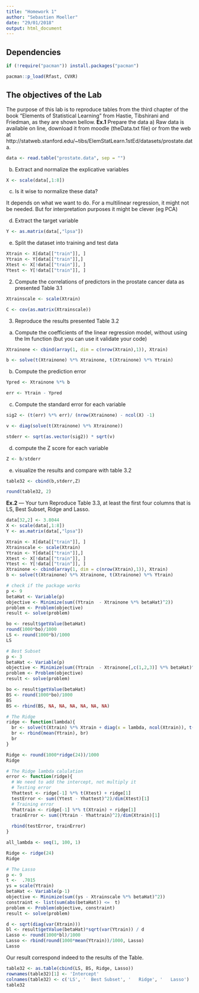 ```yaml
---
title: "Homework 1"
author: "Sebastien Moeller"
date: "29/01/2018"
output: html_document
---
```


## Dependencies
```r
if (!require("pacman")) install.packages("pacman")

pacman::p_load(Rfast, CVXR)
```

## The objectives of the Lab
The purpose of this lab is to reproduce tables from the third chapter of the book "Elements of
Statistical Learning" from Hastie, Tibshirani and Friedman, as they are shown bellow.
__Ex.1__ Prepare the data
a) Raw data is available on line, download it from moodle (theData.txt file) or from the web at http://statweb.stanford.edu/~tibs/ElemStatLearn.1stEd/datasets/prostate.data.
```r
data <- read.table("prostate.data", sep = "")
```

b) Extract and normalize the explicative variables
```r
X <- scale(data[,1:8])
```

c) Is it wise to normalize these data?

It depends on what we want to do. For a multilinear regression, it might not be needed. But for interpretation purposes it might be clever (eg PCA)

d) Extract the target variable
```r
Y <- as.matrix(data[,"lpsa"])
```

e) Split the dataset into training and test data
```r
Xtrain <- X[data[["train"]], ]
Ytrain <- Y[data[["train"]],]
Xtest <- X[!data[["train"]], ]
Ytest <- Y[!data[["train"]], ]
```

2. Compute the correlations of predictors in the prostate cancer data as presented Table 3.1
```r
Xtrainscale <- scale(Xtrain)

C <- cov(as.matrix(Xtrainscale))
```

3. Reproduce the results presented Table 3.2
a) Compute the coefficients of the linear regression model, without using the lm function (but you can use it validate your code)
```r
Xtrainone <- cbind(array(1, dim = c(nrow(Xtrain),1)), Xtrain)

b <- solve(t(Xtrainone) %*% Xtrainone, t(Xtrainone) %*% Ytrain)
```

b) Compute the prediction error
```r
Ypred <- Xtrainone %*% b

err <- Ytrain - Ypred
```

c) Compute the standard error for each variable
```r
sig2 <- (t(err) %*% err)/ (nrow(Xtrainone) - ncol(X) -1)

v <- diag(solve(t(Xtrainone) %*% Xtrainone))

stderr <- sqrt(as.vector(sig2)) * sqrt(v)
```

d) compute the Z score for each variable
```r
Z <- b/stderr
```
e) visualize the results and compare with table 3.2
```r
table32 <- cbind(b,stderr,Z)

round(table32, 2)
```




__Ex.2__ — Your turn
Reproduce Table 3.3, at least the first four columns that is LS, Best Subset, Ridge and
Lasso.
```r
data[32,2] <- 3.8044
X <- scale(data[,1:8])
Y <- as.matrix(data[,"lpsa"])

Xtrain <- X[data[["train"]], ] 
Xtrainscale <- scale(Xtrain)
Ytrain <- Y[data[["train"]],]
Xtest <- X[!data[["train"]], ] 
Ytest <- Y[!data[["train"]], ] 
Xtrainone <- cbind(array(1, dim = c(nrow(Xtrain),1)), Xtrain) 
b <- solve(t(Xtrainone) %*% Xtrainone, t(Xtrainone) %*% Ytrain)
```

```r
# check if the package works
p <- 9
betaHat <- Variable(p)
objective <- Minimize(sum((Ytrain  - Xtrainone %*% betaHat)^2))
problem <- Problem(objective)
result <- solve(problem)

bo <- result$getValue(betaHat)
round(1000*bo)/1000
LS <- round(1000*b)/1000
LS
```

```r
# Best Subset
p <- 3
betaHat <- Variable(p)
objective <- Minimize(sum((Ytrain  - Xtrainone[,c(1,2,3)] %*% betaHat)^2))
problem <- Problem(objective)
result <- solve(problem)

bo <- result$getValue(betaHat)
BS <- round(1000*bo)/1000
BS
BS <- rbind(BS, NA, NA, NA, NA, NA, NA)
```

```r
# The Ridge
ridge <- function(lambda){
  br <- solve(t(Xtrain) %*% Xtrain + diag(x = lambda, ncol(Xtrain)), t(Xtrain) %*% (Ytrain - mean(Ytrain)))
  br <- rbind(mean(Ytrain), br)
  br
}

Ridge <- round(1000*ridge(24))/1000
Ridge
```


```r
# The Ridge lambda calulation
error <- function(ridge){
  # We need to add the intercept, not multiply it
  # Testing error
  Yhattest <- ridge[-1] %*% t(Xtest) + ridge[1]
  testError <- sum((Ytest - Yhattest)^2)/dim(Xtest)[1]
  # Training error
  Yhattrain <- ridge[-1] %*% t(Xtrain) + ridge[1]
  trainError <- sum((Ytrain - Yhattrain)^2)/dim(Xtrain)[1]
  
  rbind(testError, trainError)
}
```

```r
all_lambda <- seq(1, 100, 1)
```



```r
Ridge <- ridge(24)
Ridge
```


```r
# The Lasso
p <- 9
t <-  .7015
ys = scale(Ytrain)
betaHat <- Variable(p-1)
objective <- Minimize(sum((ys - Xtrainscale %*% betaHat)^2))
constraint <- list(sum(abs(betaHat)) <=  t)
problem <- Problem(objective, constraint)
result <- solve(problem)

d <- sqrt(diag(var(Xtrain)))
bl <- result$getValue(betaHat)*sqrt(var(Ytrain)) / d
Lasso <- round(1000*bl)/1000
Lasso <- rbind(round(1000*mean(Ytrain))/1000, Lasso)
Lasso
```

Our result correspond indeed to the results of the Table.
```r
table32 <- as.table(cbind(LS, BS, Ridge, Lasso))
rownames(table32)[1] <- 'Intercept'
colnames(table32) <- c('LS', '  Best Subset', '   Ridge', '   Lasso')
table32
```















